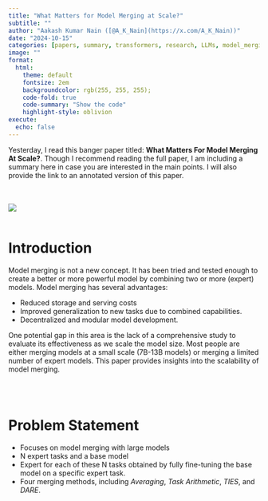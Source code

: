 ```yaml
---
title: "What Matters for Model Merging at Scale?"
subtitle: ""
author: "Aakash Kumar Nain ([@A_K_Nain](https://x.com/A_K_Nain))"
date: "2024-10-15"
categories: [papers, summary, transformers, research, LLMs, model_merging]
image: ""
format:
  html:
    theme: default
    fontsize: 2em
    backgroundcolor: rgb(255, 255, 255);
    code-fold: true
    code-summary: "Show the code"
    highlight-style: oblivion
execute: 
  echo: false
---
```


Yesterday, I read this banger paper titled: **What Matters For Model Merging At Scale?**.
Though I recommend reading the full paper, I am including a summary here in case you are interested
in the main points. I will also provide the link to an annotated version of this paper.

<br><br>
![](../paper_screenshots/model_merging_at_scale/1.png)
<br><br>

# Introduction
Model merging is not a new concept. It has been tried and tested enough to create a better or
more powerful model by combining two or more (expert) models. Model merging has several advantages:

* Reduced storage and serving costs
* Improved generalization to new tasks due to combined capabilities.
* Decentralized and modular model development.


One potential gap in this area is the lack of a comprehensive study to evaluate its effectiveness as
we scale the model size. Most people are either merging models at a small scale (7B-13B models) or
merging a limited number of expert models. This paper provides insights into the scalability of
model merging.

<br><br>

# Problem Statement

* Focuses on model merging with large models
* N expert tasks and a base model
* Expert for each of these N tasks obtained by fully fine-tuning the base model on a specific expert task.
* Four merging methods, including *Averaging*, *Task Arithmetic*, *TIES*, and *DARE*.